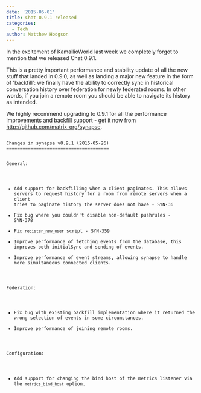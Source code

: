 ```yaml
---
date: '2015-06-01'
title: Chat 0.9.1 released
categories:
  - Tech
author: Matthew Hodgson
---
```


In the excitement of KamailioWorld last week we completely forgot to mention that we released Chat 0.9.1.

This is a pretty important performance and stability update of all the new stuff that landed in 0.9.0, as well as landing a major new feature in the form of 'backfill': we finally have the ability to correctly sync in historical conversation history over federation for newly federated rooms.  In other words, if you join a remote room you should be able to navigate its history as intended.

We highly recommend upgrading to 0.9.1 for all the performance improvements and backfill support - get it now from <a href="http://github.com/matrix-org/synapse">http://github.com/matrix-org/synapse</a>.

<code>
Changes in synapse v0.9.1 (2015-05-26)
======================================

General:

* Add support for backfilling when a client paginates. This allows servers to
  request history for a room from remote servers when a client tries to
  paginate history the server does not have - SYN-36
* Fix bug where you couldn't disable non-default pushrules - SYN-378
* Fix ``register_new_user`` script - SYN-359
* Improve performance of fetching events from the database, this improves both
  initialSync and sending of events.
* Improve performance of event streams, allowing synapse to handle more
  simultaneous connected clients.

Federation:

* Fix bug with existing backfill implementation where it returned the wrong
  selection of events in some circumstances.
* Improve performance of joining remote rooms.

Configuration:

* Add support for changing the bind host of the metrics listener via the `metrics_bind_host` option.

</code>